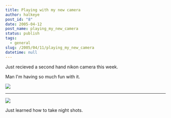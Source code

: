 ```yaml
---
title: Playing with my new camera
author: halkeye
post_id: "8"
date: 2005-04-12
post_name: playing_my_new_camera
status: publish
tags:
  - general
slug: /2005/04/11/playing_my_new_camera
datetime: null
---
```


Just recieved a second hand nikon camera this week.  

Man I'm having so much fun with it.

![](4200444579_6a8a271ae1.jpg)  

---  

![](4201198294_64272acbca.jpg)

Just learned how to take night shots.
